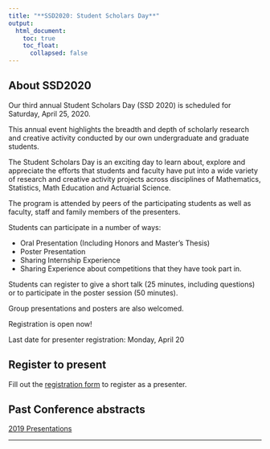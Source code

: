 ```yaml
---
title: "**SSD2020: Student Scholars Day**"
output: 
  html_document:
    toc: true
    toc_float:
      collapsed: false
---
```



## About SSD2020

Our third annual Student Scholars Day (SSD 2020) is scheduled for Saturday, April 25, 2020.  



This annual event highlights the breadth and depth of scholarly research and creative activity conducted by our own undergraduate and graduate  students. 



The Student Scholars Day is  an exciting day to learn about, explore and appreciate the efforts that students and faculty have put into a wide variety of research and creative activity projects across disciplines of Mathematics, Statistics, Math Education and Actuarial Science.



The program is attended by peers of the participating students as well as faculty, staff and  family members of the presenters.


Students can participate in a number of ways:

  * Oral Presentation (Including Honors and Master's Thesis)
  * Poster Presentation 
  * Sharing  Internship Experience  
  * Sharing Experience about competitions that they have took part in.
  

Students can register to give a short talk (25 minutes, including questions) or to participate in the poster session (50 minutes). 

Group presentations and posters are also welcomed.

Registration is open now!

Last date for presenter registration: Monday, April 20

## Register to present

Fill out the [registration form](https://goo.gl/forms/5TDegJoTEoY6oetC3) to register as a presenter.

## Past Conference abstracts

[2019 Presentations](ssd_2019talks.pdf)

***
